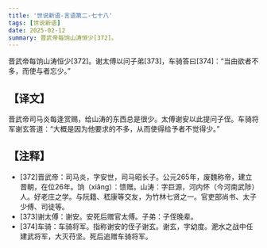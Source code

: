 ```yaml
---
title: '世说新语-言语第二-七十八'
tags: [世说新语]
date: 2025-02-12
summary: 晋武帝每饷山涛恒少[372]。
---
```


晋武帝每饷山涛恒少[372]。谢太傅以问子弟[373]，车骑答曰[374]：“当由欲者不多，而使与者忘少。”

## 【译文】

晋武帝司马炎每逢赏赐，给山涛的东西总是很少。太傅谢安以此提问子侄。车骑将军谢玄答道：“大概是因为他要求的不多，从而使得给予者不觉得少。”

## 【注释】

- [372]晋武帝：司马炎，字安世，司马昭长子。公元265年，废魏称帝，建立晋朝，在位26年。饷（xiǎng）：馈赠。山涛：字巨源，河内怀（今河南武陟）人。好老庄之学。与阮籍、嵇康等交友，为竹林七贤之一。官吏部尚书、太子少傅、司徒等。
- [373]谢太傅：谢安。安死后赠官太傅。子弟：子侄晚辈。
- [374]车骑：车骑将军。指称谢安的侄子谢玄。谢玄，字幼度。淝水之战中任建武将军，大灭苻坚。死后追赠车骑将军。
